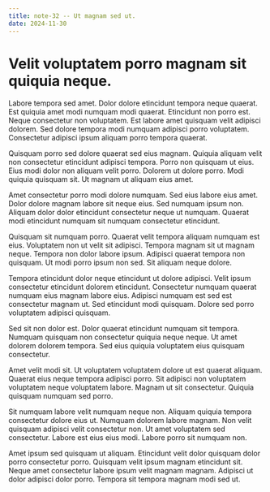 ```yaml
---
title: note-32 -- Ut magnam sed ut.
date: 2024-11-30
---
```


# Velit voluptatem porro magnam sit quiquia neque.

Labore tempora sed amet. Dolor dolore etincidunt tempora neque quaerat. Est quiquia amet modi numquam modi quaerat. Etincidunt non porro est. Neque consectetur non voluptatem. Est labore amet quisquam velit adipisci dolorem. Sed dolore tempora modi numquam adipisci porro voluptatem. Consectetur adipisci ipsum aliquam porro tempora quaerat.

Quisquam porro sed dolore quaerat sed eius magnam. Quiquia aliquam velit non consectetur etincidunt adipisci tempora. Porro non quisquam ut eius. Eius modi dolor non aliquam velit porro. Dolorem ut dolore porro. Modi quiquia quisquam sit. Ut magnam ut aliquam eius amet.

Amet consectetur porro modi dolore numquam. Sed eius labore eius amet. Dolor dolore magnam labore sit neque eius. Sed numquam ipsum non. Aliquam dolor dolor etincidunt consectetur neque ut numquam. Quaerat modi etincidunt numquam sit numquam consectetur etincidunt.

Quisquam sit numquam porro. Quaerat velit tempora aliquam numquam est eius. Voluptatem non ut velit sit adipisci. Tempora magnam sit ut magnam neque. Tempora non dolor labore ipsum. Adipisci quaerat tempora non quisquam. Ut modi porro ipsum non sed. Sit aliquam neque dolore.

Tempora etincidunt dolor neque etincidunt ut dolore adipisci. Velit ipsum consectetur etincidunt dolorem etincidunt. Consectetur numquam quaerat numquam eius magnam labore eius. Adipisci numquam est sed est consectetur magnam ut. Sed etincidunt modi quisquam. Dolore sed porro voluptatem adipisci quisquam.

Sed sit non dolor est. Dolor quaerat etincidunt numquam sit tempora. Numquam quisquam non consectetur quiquia neque neque. Ut amet dolorem dolorem tempora. Sed eius quiquia voluptatem eius quisquam consectetur.

Amet velit modi sit. Ut voluptatem voluptatem dolore ut est quaerat aliquam. Quaerat eius neque tempora adipisci porro. Sit adipisci non voluptatem voluptatem neque voluptatem labore. Magnam ut sit consectetur. Quiquia quisquam numquam sed porro.

Sit numquam labore velit numquam neque non. Aliquam quiquia tempora consectetur dolore eius ut. Numquam dolorem labore magnam. Non velit quisquam adipisci velit consectetur non. Ut amet voluptatem sed consectetur. Labore est eius eius modi. Labore porro sit numquam non.

Amet ipsum sed quisquam ut aliquam. Etincidunt velit dolor quisquam dolor porro consectetur porro. Quisquam velit ipsum magnam etincidunt sit. Neque amet consectetur labore ipsum velit magnam magnam. Adipisci ut dolor adipisci dolor porro. Tempora sit tempora magnam modi sed ut.

